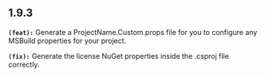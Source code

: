 ## 1.9.3
**`(feat):`** Generate a ProjectName.Custom.props file for you to configure any MSBuild properties for your project.

**`(fix):`** Generate the license NuGet properties inside the .csproj file correctly.

